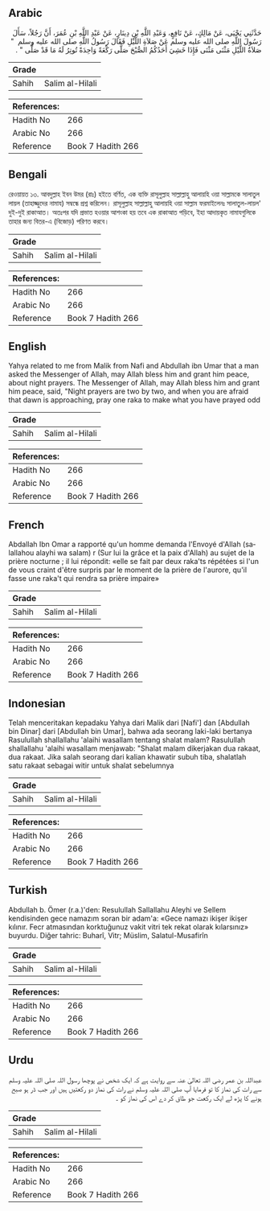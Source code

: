 ## Arabic


<div dir="rtl" lang="ar" style={{fontSize:'larger',backgroundColor:'#f8f9fa',padding:20}}>
حَدَّثَنِي يَحْيَى، عَنْ مَالِكٍ، عَنْ نَافِعٍ، وَعَبْدِ اللَّهِ بْنِ دِينَارٍ، عَنْ عَبْدِ اللَّهِ بْنِ عُمَرَ، أَنَّ رَجُلاً، سَأَلَ رَسُولَ اللَّهِ صلى الله عليه وسلم عَنْ صَلاَةِ اللَّيْلِ فَقَالَ رَسُولُ اللَّهِ صلى الله عليه وسلم ‏ "‏ صَلاَةُ اللَّيْلِ مَثْنَى مَثْنَى فَإِذَا خَشِيَ أَحَدُكُمُ الصُّبْحَ صَلَّى رَكْعَةً وَاحِدَةً تُوتِرُ لَهُ مَا قَدْ صَلَّى ‏"‏ ‏.‏
</div>
<div style={{backgroundColor:'#f8f9fa',padding:20, marginBottom: 10}}><table> <thead> <tr> <th>Grade</th> <th></th> </tr> </thead> <tbody> <tr><td>Sahih</td><td>Salim al-Hilali</td></tr></tbody></table><table> <thead> <tr> <th>References:</th> <th></th> </tr> </thead> <tbody><tr><td>Hadith No</td><td>266</td></tr><tr><td>Arabic No</td><td>266</td></tr><tr><td>Reference</td><td>Book 7 Hadith 266</td></tr></tbody></table></div>

## Bengali


<div dir="ltr" lang="bn" style={{fontSize:'larger',backgroundColor:'#f8f9fa',padding:20}}>
রেওয়ায়ত ১৩. আবদুল্লাহ ইবন উমর (রাঃ) হইতে বর্ণিত, এক ব্যক্তি রাসূলুল্লাহ সাল্লাল্লাহু আলায়হি ওয়া সাল্লামকে সালাতুল লায়ল (তাহাজ্জুদের নামায) সম্বন্ধে প্রশ্ন করিলেন। রাসূলুল্লাহ সাল্লাল্লাহু আলায়হি ওয়া সাল্লাম ফরমাইলেনঃ সালাতুল-লায়ল' দুই-দুই রাকাআত। অতঃপর যদি প্রভাত হওয়ার আশংকা হয় তবে এক রাকাআত পড়িবে, ইহা আদায়কৃত নামাযগুলিকে তাহার জন্য বিতর-এ (বিজোড়) পরিণত করবে।
</div>
<div style={{backgroundColor:'#f8f9fa',padding:20, marginBottom: 10}}><table> <thead> <tr> <th>Grade</th> <th></th> </tr> </thead> <tbody> <tr><td>Sahih</td><td>Salim al-Hilali</td></tr></tbody></table><table> <thead> <tr> <th>References:</th> <th></th> </tr> </thead> <tbody><tr><td>Hadith No</td><td>266</td></tr><tr><td>Arabic No</td><td>266</td></tr><tr><td>Reference</td><td>Book 7 Hadith 266</td></tr></tbody></table></div>

## English


<div dir="ltr" lang="en" style={{fontSize:'larger',backgroundColor:'#f8f9fa',padding:20}}>
Yahya related to me from Malik from Nafi and Abdullah ibn Umar that a man asked the Messenger of Allah, may Allah bless him and grant him peace, about night prayers. The Messenger of Allah, may Allah bless him and grant him peace, said, "Night prayers are two by two, and when you are afraid that dawn is approaching, pray one raka to make what you have prayed odd
</div>
<div style={{backgroundColor:'#f8f9fa',padding:20, marginBottom: 10}}><table> <thead> <tr> <th>Grade</th> <th></th> </tr> </thead> <tbody> <tr><td>Sahih</td><td>Salim al-Hilali</td></tr></tbody></table><table> <thead> <tr> <th>References:</th> <th></th> </tr> </thead> <tbody><tr><td>Hadith No</td><td>266</td></tr><tr><td>Arabic No</td><td>266</td></tr><tr><td>Reference</td><td>Book 7 Hadith 266</td></tr></tbody></table></div>

## French


<div dir="ltr" lang="fr" style={{fontSize:'larger',backgroundColor:'#f8f9fa',padding:20}}>
Abdallah Ibn Omar a rapporté qu'un homme demanda l'Envoyé d'Allah (salallahou alayhi wa salam) r (Sur lui la grâce et la paix d'Allah) au sujet de la prière nocturne ; il lui répondit: «elle se fait par deux raka'ts répétées si l'un de vous craint d'être surpris par le moment de la prière de l'aurore, qu'il fasse une raka't qui rendra sa prière impaire»
</div>
<div style={{backgroundColor:'#f8f9fa',padding:20, marginBottom: 10}}><table> <thead> <tr> <th>Grade</th> <th></th> </tr> </thead> <tbody> <tr><td>Sahih</td><td>Salim al-Hilali</td></tr></tbody></table><table> <thead> <tr> <th>References:</th> <th></th> </tr> </thead> <tbody><tr><td>Hadith No</td><td>266</td></tr><tr><td>Arabic No</td><td>266</td></tr><tr><td>Reference</td><td>Book 7 Hadith 266</td></tr></tbody></table></div>

## Indonesian


<div dir="ltr" lang="id" style={{fontSize:'larger',backgroundColor:'#f8f9fa',padding:20}}>
Telah menceritakan kepadaku Yahya dari Malik dari [Nafi'] dan [Abdullah bin Dinar] dari [Abdullah bin Umar], bahwa ada seorang laki-laki bertanya Rasulullah shallallahu 'alaihi wasallam tentang shalat malam? Rasulullah shallallahu 'alaihi wasallam menjawab: "Shalat malam dikerjakan dua rakaat, dua rakaat. Jika salah seorang dari kalian khawatir subuh tiba, shalatlah satu rakaat sebagai witir untuk shalat sebelumnya
</div>
<div style={{backgroundColor:'#f8f9fa',padding:20, marginBottom: 10}}><table> <thead> <tr> <th>Grade</th> <th></th> </tr> </thead> <tbody> <tr><td>Sahih</td><td>Salim al-Hilali</td></tr></tbody></table><table> <thead> <tr> <th>References:</th> <th></th> </tr> </thead> <tbody><tr><td>Hadith No</td><td>266</td></tr><tr><td>Arabic No</td><td>266</td></tr><tr><td>Reference</td><td>Book 7 Hadith 266</td></tr></tbody></table></div>

## Turkish


<div dir="ltr" lang="tr" style={{fontSize:'larger',backgroundColor:'#f8f9fa',padding:20}}>
Abdullah b. Ömer (r.a.)'den: Resulullah Sallallahu Aleyhi ve Sellem kendisinden gece namazım soran bir adam'a: «Gece namazı ikişer ikişer kılınır. Fecr atmasından korktuğunuz vakit vitri tek rekat olarak kılarsınız» buyurdu. Diğer tahric: Buharî, Vitr; Müslim, Salatul-Musafirîn
</div>
<div style={{backgroundColor:'#f8f9fa',padding:20, marginBottom: 10}}><table> <thead> <tr> <th>Grade</th> <th></th> </tr> </thead> <tbody> <tr><td>Sahih</td><td>Salim al-Hilali</td></tr></tbody></table><table> <thead> <tr> <th>References:</th> <th></th> </tr> </thead> <tbody><tr><td>Hadith No</td><td>266</td></tr><tr><td>Arabic No</td><td>266</td></tr><tr><td>Reference</td><td>Book 7 Hadith 266</td></tr></tbody></table></div>

## Urdu


<div dir="rtl" lang="ur" style={{fontSize:'larger',backgroundColor:'#f8f9fa',padding:20}}>
عبداللہ بن عمر رضی اللہ تعالیٰ عنہ سے روایت ہے کہ ایک شخص نے پوچھا رسول اللہ صلی اللہ علیہ وسلم سے رات کی نماز کا تو فرمایا آپ صلی اللہ علیہ وسلم نے رات کی نماز دو رکعتیں ہیں اور جب ڈر ہو صبح ہونے کا پڑھ لے ایک رکعت جو طاق کر دے اس کی نماز کو ۔
</div>
<div style={{backgroundColor:'#f8f9fa',padding:20, marginBottom: 10}}><table> <thead> <tr> <th>Grade</th> <th></th> </tr> </thead> <tbody> <tr><td>Sahih</td><td>Salim al-Hilali</td></tr></tbody></table><table> <thead> <tr> <th>References:</th> <th></th> </tr> </thead> <tbody><tr><td>Hadith No</td><td>266</td></tr><tr><td>Arabic No</td><td>266</td></tr><tr><td>Reference</td><td>Book 7 Hadith 266</td></tr></tbody></table></div>
